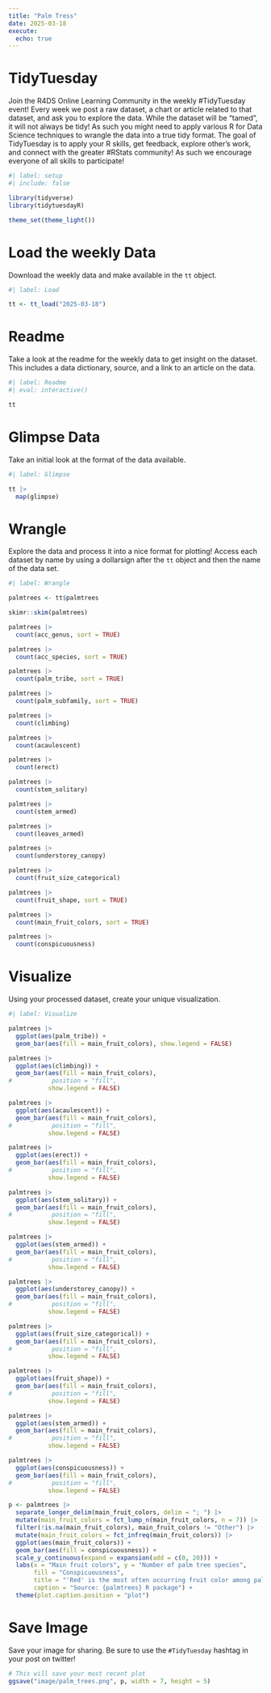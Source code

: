 ```yaml
---
title: "Palm Tress"
date: 2025-03-18
execute: 
  echo: true
---
```


# TidyTuesday

Join the R4DS Online Learning Community in the weekly #TidyTuesday event!
Every week we post a raw dataset, a chart or article related to that dataset, and ask you to explore the data.
While the dataset will be “tamed”, it will not always be tidy! As such you might need to apply various R for Data Science techniques to wrangle the data into a true tidy format.
The goal of TidyTuesday is to apply your R skills, get feedback, explore other’s work, and connect with the greater #RStats community!
As such we encourage everyone of all skills to participate!

```r
#| label: setup
#| include: false

library(tidyverse)
library(tidytuesdayR)

theme_set(theme_light())
```

# Load the weekly Data

Download the weekly data and make available in the `tt` object.

```r
#| label: Load

tt <- tt_load("2025-03-18")

```

# Readme

Take a look at the readme for the weekly data to get insight on the dataset.
This includes a data dictionary, source, and a link to an article on the data.

```r
#| label: Readme
#| eval: interactive()

tt

```

# Glimpse Data

Take an initial look at the format of the data available.

```r
#| label: Glimpse

tt |> 
  map(glimpse)
```

# Wrangle

Explore the data and process it into a nice format for plotting! Access each dataset by name by using a dollarsign after the `tt` object and then the name of the data set.

```r
#| label: Wrangle

palmtrees <- tt$palmtrees

skimr::skim(palmtrees)
```

```r
palmtrees |> 
  count(acc_genus, sort = TRUE)

palmtrees |> 
  count(acc_species, sort = TRUE)

palmtrees |> 
  count(palm_tribe, sort = TRUE)

palmtrees |> 
  count(palm_subfamily, sort = TRUE)

palmtrees |> 
  count(climbing)

palmtrees |> 
  count(acaulescent)

palmtrees |> 
  count(erect)

palmtrees |> 
  count(stem_solitary)

palmtrees |> 
  count(stem_armed)

palmtrees |> 
  count(leaves_armed)

palmtrees |> 
  count(understorey_canopy)

palmtrees |> 
  count(fruit_size_categorical)

palmtrees |> 
  count(fruit_shape, sort = TRUE)

palmtrees |> 
  count(main_fruit_colors, sort = TRUE)

palmtrees |> 
  count(conspicuousness)

```

# Visualize

Using your processed dataset, create your unique visualization.

```r
#| label: Visualize

palmtrees |> 
  ggplot(aes(palm_tribe)) +
  geom_bar(aes(fill = main_fruit_colors), show.legend = FALSE)

palmtrees |> 
  ggplot(aes(climbing)) +
  geom_bar(aes(fill = main_fruit_colors), 
#           position = "fill",
           show.legend = FALSE)

palmtrees |> 
  ggplot(aes(acaulescent)) +
  geom_bar(aes(fill = main_fruit_colors), 
#           position = "fill",
           show.legend = FALSE)

palmtrees |> 
  ggplot(aes(erect)) +
  geom_bar(aes(fill = main_fruit_colors), 
#           position = "fill",
           show.legend = FALSE)

palmtrees |> 
  ggplot(aes(stem_solitary)) +
  geom_bar(aes(fill = main_fruit_colors), 
#           position = "fill",
           show.legend = FALSE)

palmtrees |> 
  ggplot(aes(stem_armed)) +
  geom_bar(aes(fill = main_fruit_colors), 
#           position = "fill",
           show.legend = FALSE)

palmtrees |> 
  ggplot(aes(understorey_canopy)) +
  geom_bar(aes(fill = main_fruit_colors), 
#           position = "fill",
           show.legend = FALSE)

palmtrees |> 
  ggplot(aes(fruit_size_categorical)) +
  geom_bar(aes(fill = main_fruit_colors), 
#           position = "fill",
           show.legend = FALSE)

palmtrees |> 
  ggplot(aes(fruit_shape)) +
  geom_bar(aes(fill = main_fruit_colors), 
#           position = "fill",
           show.legend = FALSE)

palmtrees |> 
  ggplot(aes(stem_armed)) +
  geom_bar(aes(fill = main_fruit_colors), 
#           position = "fill",
           show.legend = FALSE)

palmtrees |> 
  ggplot(aes(conspicuousness)) +
  geom_bar(aes(fill = main_fruit_colors), 
#           position = "fill",
           show.legend = FALSE)
```

```r
p <- palmtrees |> 
  separate_longer_delim(main_fruit_colors, delim = "; ") |> 
  mutate(main_fruit_colors = fct_lump_n(main_fruit_colors, n = 7)) |> 
  filter(!is.na(main_fruit_colors), main_fruit_colors != "Other") |> 
  mutate(main_fruit_colors = fct_infreq(main_fruit_colors)) |> 
  ggplot(aes(main_fruit_colors)) +
  geom_bar(aes(fill = conspicuousness)) +
  scale_y_continuous(expand = expansion(add = c(0, 20))) +
  labs(x = "Main fruit colors", y = "Number of palm tree species",
       fill = "Conspicuousness",
       title = "'Red' is the most often occurring fruit color among palm tree species,\nand 100 percent conspicuous",
       caption = "Source: {palmtrees} R package") +
  theme(plot.caption.position = "plot")
```

# Save Image

Save your image for sharing. Be sure to use the `#TidyTuesday` hashtag in your post on twitter! 

```r

# This will save your most recent plot
ggsave("image/palm_trees.png", p, width = 7, height = 5)
```
